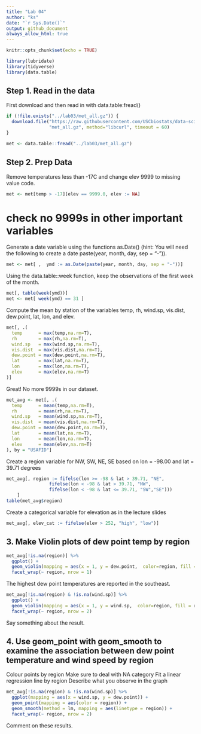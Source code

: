 ```yaml
---
title: "Lab 04"
author: "ks"
date: "`r Sys.Date()`"
output: github_document
always_allow_html: true
---
```


```r
knitr::opts_chunk$set(echo = TRUE)
```

```r
library(lubridate)
library(tidyverse)
library(data.table)
```


## Step 1. Read in the data
First download and then read in with data.table:fread()

```r
if (!file.exists("../lab03/met_all.gz")) {
  download.file("https://raw.githubusercontent.com/USCbiostats/data-science-data/master/02_met/met_all.gz", 
                "met_all.gz", method="libcurl", timeout = 60)  
}

met <- data.table::fread("../lab03/met_all.gz")
```



## Step 2. Prep Data

Remove temperatures less than -17C and change elev 9999 to missing value code.
```r
met <- met[temp > -17][elev == 9999.0, elev := NA]
```

# check no 9999s in other important variables


Generate a date variable using the functions as.Date() (hint: You will need the following to create a date paste(year, month, day, sep = "-")).
```r
met <- met[ ,  ymd := as.Date(paste(year, month, day, sep = "-"))]
```


Using the data.table::week function, keep the observations of the first week of the month.

```r
met[, table(week(ymd))]
met <- met[ week(ymd) == 31 ]
```

Compute the mean by station of the variables temp, rh, wind.sp, vis.dist, dew.point, lat, lon, and elev.
```r
met[, .(
  temp      = max(temp,na.rm=T),
  rh        = max(rh,na.rm=T), 
  wind.sp   = max(wind.sp,na.rm=T), 
  vis.dist  = max(vis.dist,na.rm=T), 
  dew.point = max(dew.point,na.rm=T), 
  lat       = max(lat,na.rm=T), 
  lon       = max(lon,na.rm=T), 
  elev      = max(elev,na.rm=T)
)]

```
Great! No more 9999s in our dataset.

```r
met_avg <- met[, .(
  temp      = mean(temp,na.rm=T),
  rh        = mean(rh,na.rm=T), 
  wind.sp   = mean(wind.sp,na.rm=T), 
  vis.dist  = mean(vis.dist,na.rm=T), 
  dew.point = mean(dew.point,na.rm=T), 
  lat       = mean(lat,na.rm=T), 
  lon       = mean(lon,na.rm=T), 
  elev      = mean(elev,na.rm=T)
), by = "USAFID"]
```


Create a region variable for NW, SW, NE, SE based on lon = -98.00 and lat = 39.71 degrees
```r
met_avg[, region := fifelse(lon >= -98 & lat > 39.71, "NE",
                fifelse(lon < -98 & lat > 39.71, "NW",
                fifelse(lon < -98 & lat <= 39.71, "SW","SE")))
    ]
table(met_avg$region)
```

Create a categorical variable for elevation as in the lecture slides
```r
met_avg[, elev_cat := fifelse(elev > 252, "high", "low")]
```

## 3. Make Violin plots of dew point temp by region

```r
met_avg[!is.na(region)] %>% 
  ggplot() + 
  geom_violin(mapping = aes(x = 1, y = dew.point,  color=region, fill = region)) + 
  facet_wrap(~ region, nrow = 1)
```

The highest dew point temperatures are reported in the southeast.


```r
met_avg[!is.na(region) & !is.na(wind.sp)] %>% 
  ggplot() + 
  geom_violin(mapping = aes(x = 1, y = wind.sp,  color=region, fill = region)) + 
  facet_wrap(~ region, nrow = 2)
```

Say something about the result.

## 4. Use geom_point with geom_smooth to examine the association between dew point temperature and wind speed by region
Colour points by region
Make sure to deal with NA category
Fit a linear regression line by region
Describe what you observe in the graph

```r
met_avg[!is.na(region) & !is.na(wind.sp)] %>% 
  ggplot(mapping = aes(x = wind.sp, y = dew.point)) + 
  geom_point(mapping = aes(color = region)) + 
  geom_smooth(method = lm, mapping = aes(linetype = region)) +
  facet_wrap(~ region, nrow = 2)
```


Comment on these results.



